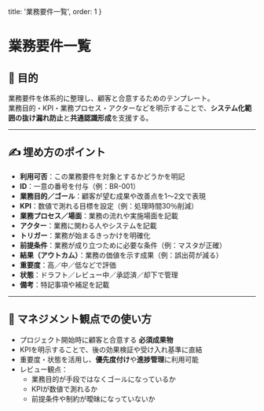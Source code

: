   title: '業務要件一覧', 
  order: 1 
}

# 業務要件一覧

## 🎯 目的
業務要件を体系的に整理し、顧客と合意するためのテンプレート。  
業務目的・KPI・業務プロセス・アクターなどを明示することで、**システム化範囲の抜け漏れ防止**と**共通認識形成**を支援する。

---

## ✍️ 埋め方のポイント
- **利用可否**：この業務要件を対象とするかどうかを明記  
- **ID**：一意の番号を付与（例：BR-001）  
- **業務目的／ゴール**：顧客が望む成果や改善点を1〜2文で表現  
- **KPI**：数値で測れる目標を設定（例：処理時間30％削減）  
- **業務プロセス／場面**：業務の流れや実施場面を記載  
- **アクター**：業務に関わる人やシステムを記載  
- **トリガー**：業務が始まるきっかけを明確化  
- **前提条件**：業務が成り立つために必要な条件（例：マスタが正確）  
- **結果（アウトカム）**：業務の価値を示す成果（例：誤出荷が減る）  
- **重要度**：高／中／低などで評価  
- **状態**：ドラフト／レビュー中／承認済／却下で管理  
- **備考**：特記事項や補足を記載  

---

## 👀 マネジメント観点での使い方
- プロジェクト開始時に顧客と合意する **必須成果物**  
- KPIを明示することで、後の効果検証や受け入れ基準に直結  
- 重要度・状態を活用し、**優先度付け**や**進捗管理**に利用可能  
- レビュー観点：
  - 業務目的が手段ではなくゴールになっているか  
  - KPIが数値で測れるか  
  - 前提条件や制約が曖昧になっていないか  
